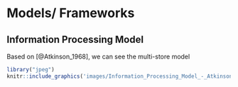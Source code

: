 # Models/ Frameworks 

## Information Processing Model 

Based on [@Atkinson_1968], we can see the multi-store model

```r
library("jpeg")
knitr::include_graphics('images/Information_Processing_Model_-_Atkinson_&_Shiffrin.jpg')
```